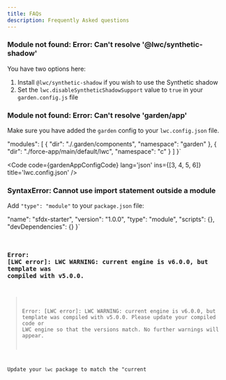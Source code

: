 ```yaml
---
title: FAQs
description: Frequently Asked questions
---
```



### Module not found: Error: Can't resolve '@lwc/synthetic-shadow'

You have two options here:

1. Install `@lwc/synthetic-shadow` if you wish to use the Synthetic shadow
2. Set the `lwc.disableSyntheticShadowSupport` value to `true` in your `garden.config.js` file

### Module not found: Error: Can't resolve 'garden/app'

Make sure you have added the `garden` config to your `lwc.config.json` file.

  "modules": [
    {
      "dir": "./.garden/components",
      "namespace": "garden"
    },
    {
      "dir": "./force-app/main/default/lwc",
      "namespace": "c"
    }
  ]
}`

<Code
  code={gardenAppConfigCode}
  lang='json'
  ins={[3, 4, 5, 6]}
  title='lwc.config.json'
/>

### SyntaxError: Cannot use import statement outside a module

Add `"type": "module"` to your `package.json` file:

  "name": "sfdx-starter",
  "version": "1.0.0",
  "type": "module",
  "scripts": {},
  "devDependencies": {}
}`

<Code
  code={packageJsonModuleConfig}
  lang='json'
  ins={[4]}
  title='package.json'
/>

### Error: [LWC error]: LWC WARNING: current engine is v6.0.0, but template was compiled with v5.0.0.

> Error: [LWC error]: LWC WARNING: current engine is v6.0.0, but template was compiled with v5.0.0.
> Please update your compiled code or LWC engine so that the versions match.
> No further warnings will appear.

Update your `lwc` package to match the "current
